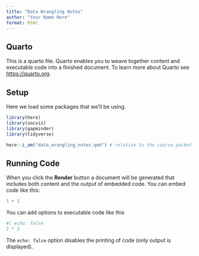 ```yaml
---
title: "Data Wrangling Notes"
author: "Your Name Here"
format: html
---
```


## Quarto

This is a quarto file. Quarto enables you to weave together content and executable code into a finished document. To learn more about Quarto see <https://quarto.org>.

## Setup

Here we load some packages that we'll be using.

```r
library(here)
library(socviz)
library(gapminder)
library(tidyverse)
```

```r
here::i_am("data_wrangling_notes.qmd") # relative to the course packet.
```


## Running Code

When you click the **Render** button a document will be generated that includes both content and the output of embedded code. You can embed code like this:

```r
1 + 1
```

You can add options to executable code like this 

```r
#| echo: false
2 * 2
```

The `echo: false` option disables the printing of code (only output is displayed).


```r

```

